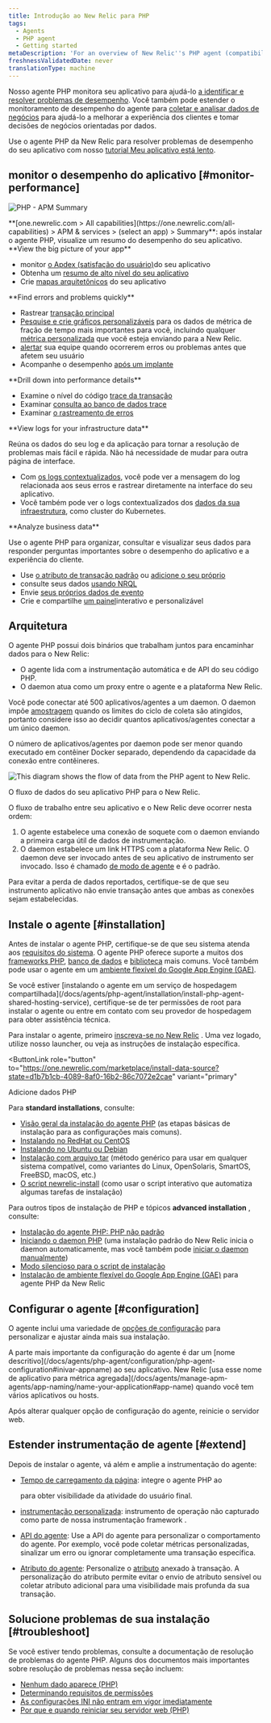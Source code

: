 ```yaml
---
title: Introdução ao New Relic para PHP
tags:
  - Agents
  - PHP agent
  - Getting started
metaDescription: 'For an overview of New Relic''s PHP agent (compatibility, requirements, installation, configuration, troubleshooting, known issues), start here.'
freshnessValidatedDate: never
translationType: machine
---
```




Nosso agente PHP monitora seu aplicativo para ajudá-lo [a identificar e resolver problemas de desempenho](#monitor-performance). Você também pode estender o monitoramento de desempenho do agente para [coletar e analisar dados de negócios](#business-data) para ajudá-lo a melhorar a experiência dos clientes e tomar decisões de negócios orientadas por dados.

Use o agente PHP da New Relic para resolver problemas de desempenho do seu aplicativo com nosso [tutorial Meu aplicativo está lento](/docs/journey-app-slow/root-causes/).

## monitor o desempenho do aplicativo [#monitor-performance]

<img
  title="PHP - APM Summary"
  alt="PHP - APM Summary"
  src={apmPhpSummaryPage}
/>

<figcaption>
  <DNT>**[one.newrelic.com > All capabilities](https://one.newrelic.com/all-capabilities) > APM & services > (select an app) > Summary**</DNT>: após instalar o agente PHP, visualize um resumo do desempenho do seu aplicativo.
</figcaption>

<DNT>
  **View the big picture of your app**
</DNT>

* monitor [o Apdex (satisfação do usuário)](/docs/apm/new-relic-apm/apdex/apdex-measuring-user-satisfaction)do seu aplicativo
* Obtenha um [resumo de alto nível do seu aplicativo](/docs/apm/applications-menu/monitoring/apm-overview-page)
* Crie [mapas arquitetônicos](/docs/data-analysis/user-interface-functions/view-your-data/service-maps-visualize-monitor-apps-entire-architecture) do seu aplicativo

<DNT>
  **Find errors and problems quickly**
</DNT>

* Rastrear [transação principal](/docs/apm/transactions/key-transactions/key-transactions-tracking-important-transactions-or-events)
* [Pesquise e crie gráficos personalizáveis](/docs/insights/new-relic-insights/explore/metric-explorer-search-chart-metrics-sent-new-relic-agents) para os dados de métrica de fração de tempo mais importantes para você, incluindo qualquer [métrica personalizada](/docs/agents/manage-apm-agents/agent-data/custom-metrics) que você esteja enviando para a New Relic.
* [alertar](/docs/alerts/alert-policies/understanding-alert-policies/alerting-new-relic) sua equipe quando ocorrerem erros ou problemas antes que afetem seu usuário
* Acompanhe o desempenho [após um implante](/docs/agents/php-agent/features/recording-deployments-using-php-script)

<DNT>
  **Drill down into performance details**
</DNT>

* Examine o nível do código [trace da transação](/docs/apm/transactions/transaction-traces/transaction-traces)
* Examinar [consulta ao banco de dados trace](/docs/apm/transactions/transaction-traces/sql-statements)
* Examinar [o rastreamento de erros](/docs/apm/applications-menu/events/viewing-apm-errors-error-traces)

<DNT>
  **View logs for your infrastructure data**
</DNT>

Reúna os dados do seu log e da aplicação para tornar a resolução de problemas mais fácil e rápida. Não há necessidade de mudar para outra página de interface.

* Com [os logs contextualizados](/docs/logs/logs-context/configure-logs-context-php/), você pode ver a mensagem do log relacionada aos seus erros e rastrear diretamente na interface do seu aplicativo.
* Você também pode ver o logs contextualizados dos [dados da sua infraestrutura](/docs/logs/forward-logs/forward-your-logs-using-infrastructure-agent/), como cluster do Kubernetes.

<DNT>
  **Analyze business data**
</DNT>

Use o agente PHP para organizar, consultar e visualizar seus dados para responder perguntas importantes sobre o desempenho do aplicativo e a experiência do cliente.

* Use [o atributo de transação padrão](/docs/insights/new-relic-insights/decorating-events/apm-default-attributes-insights) ou [adicione o seu próprio](/docs/insights/new-relic-insights/decorating-events/insights-custom-attributes)
* consulte seus dados [usando NRQL](/docs/insights/new-relic-insights/using-new-relic-query-language/using-nrql)
* Envie [seus próprios dados de evento](/docs/insights/new-relic-insights/adding-querying-data/inserting-custom-events-new-relic-apm-agents#php-att)
* Crie e compartilhe [um painel](/docs/insights/new-relic-insights/managing-dashboards-data)interativo e personalizável

## Arquitetura

O agente PHP possui dois binários que trabalham juntos para encaminhar dados para o New Relic:

* O agente lida com a instrumentação automática e de API do seu código PHP.
* O daemon atua como um proxy entre o agente e a plataforma New Relic.

Você pode conectar até 500 aplicativos/agentes a um daemon. O daemon impõe [amostragem](/docs/agents/manage-apm-agents/agent-data/new-relic-events-limits-sampling) quando os limites do ciclo de coleta são atingidos, portanto considere isso ao decidir quantos aplicativos/agentes conectar a um único daemon.

<Callout variant="tip">
  O número de aplicativos/agentes por daemon pode ser menor quando executado em contêiner Docker separado, dependendo da capacidade da conexão entre contêineres.
</Callout>

<img
  title="PHP agent diagram"
  alt="This diagram shows the flow of data from the PHP agent to New Relic."
  src={apmPhpAgentDiagram}
/>

<figcaption>
  O fluxo de dados do seu aplicativo PHP para o New Relic.
</figcaption>

O fluxo de trabalho entre seu aplicativo e o New Relic deve ocorrer nesta ordem:

1. O agente estabelece uma conexão de soquete com o daemon enviando a primeira carga útil de dados de instrumentação.
2. O daemon estabelece um link HTTPS com a plataforma New Relic. O daemon deve ser invocado antes de seu aplicativo de instrumento ser invocado. Isso é chamado [de modo de agente](/docs/agents/php-agent/advanced-installation/starting-php-daemon-advanced) e é o padrão.

Para evitar a perda de dados reportados, certifique-se de que seu instrumento aplicativo não envie transação antes que ambas as conexões sejam estabelecidas.

## Instale o agente [#installation]

Antes de instalar o agente PHP, certifique-se de que seu sistema atenda aos [requisitos do sistema](/docs/agents/php-agent/getting-started/php-agent-compatibility-requirements). O agente PHP oferece suporte a muitos dos [frameworks PHP](/docs/agents/php-agent/getting-started/php-agent-compatibility-requirements#frameworks), [banco de dados](/docs/agents/php-agent/getting-started/php-agent-compatibility-requirements#databases) e [biblioteca](/docs/agents/php-agent/getting-started/php-agent-compatibility-requirements#databases) mais comuns. Você também pode usar o agente em um [ambiente flexível do Google App Engine (GAE)](/docs/agents/php-agent/advanced-installation/install-new-relic-php-agent-gae-flexible-environment).

<Callout variant="tip">
  Se você estiver [instalando o agente em um serviço de hospedagem compartilhada](/docs/agents/php-agent/installation/install-php-agent-shared-hosting-service), certifique-se de ter permissões de root para instalar o agente ou entre em contato com seu provedor de hospedagem para obter assistência técnica.
</Callout>

Para instalar o agente, primeiro [inscreva-se no New Relic](https://newrelic.com/signup) . Uma vez logado, utilize nosso launcher, ou veja as instruções de instalação específica.

<ButtonLink
  role="button"
  to="https://one.newrelic.com/marketplace/install-data-source?state=d1b7b1cb-4089-8af0-16b2-86c7072e2cae"
  variant="primary"
>
  Adicione dados PHP
</ButtonLink>

Para <DNT>**standard installations**</DNT>, consulte:

* [Visão geral da instalação do agente PHP](/docs/agents/php-agent/installation/php-agent-installation-overview) (as etapas básicas de instalação para as configurações mais comuns).
* [Instalando no RedHat ou CentOS](/docs/agents/php-agent/installation/php-agent-installation-redhat-and-centos)
* [Instalando no Ubuntu ou Debian](/docs/agents/php-agent/installation/php-agent-installation-ubuntu-and-debian)
* [Instalação com arquivo tar](/docs/agents/php-agent/installation/php-agent-installation-tar-file) (método genérico para usar em qualquer sistema compatível, como variantes do Linux, OpenSolaris, SmartOS, FreeBSD, macOS, etc.)
* [O script newrelic-install](/docs/agents/php-agent/installation/newrelic-install-script) (como usar o script interativo que automatiza algumas tarefas de instalação)

Para outros tipos de instalação de PHP e tópicos <DNT>**advanced installation**</DNT> , consulte:

* [Instalação do agente PHP: PHP não padrão](/docs/agents/php-agent/installation/php-agent-installation-non-standard-php)
* [Iniciando o daemon PHP](/docs/agents/php-agent/installation/starting-php-daemon-advanced) (uma instalação padrão do New Relic inicia o daemon automaticamente, mas você também pode [iniciar o daemon manualmente](/docs/agents/php-agent/installation/starting-php-daemon-advanced#selecting-external))
* [Modo silencioso para o script de instalação](/docs/agents/php-agent/installation/running-php-install-script-silent-mode)
* [Instalação de ambiente flexível do Google App Engine (GAE)](/docs/agents/php-agent/advanced-installation/install-new-relic-php-agent-gae-flexible-environment) para agente PHP da New Relic

## Configurar o agente [#configuration]

O agente inclui uma variedade de [opções de configuração](/docs/agents/php-agent/configuration/php-agent-configuration) para personalizar e ajustar ainda mais sua instalação.

<Callout variant="tip">
  A parte mais importante da configuração do agente é dar um [nome descritivo](/docs/agents/php-agent/configuration/php-agent-configuration#inivar-appname) ao seu aplicativo. New Relic [usa esse nome de aplicativo para métrica agregada](/docs/agents/manage-apm-agents/app-naming/name-your-application#app-name) quando você tem vários aplicativos ou hosts.
</Callout>

Após alterar qualquer opção de configuração do agente, reinicie o servidor web.

## Estender instrumentação de agente [#extend]

Depois de instalar o agente, vá além e amplie a instrumentação do agente:

* [Tempo de carregamento da página](/docs/agents/php-agent/features/page-load-timing-php): integre o agente PHP ao

  <InlinePopover type="browser">[](/docs/browser/new-relic-browser/getting-started/new-relic-browser)</InlinePopover>

  para obter visibilidade da atividade do usuário final.

* [instrumentação personalizada](/docs/agents/php-agent/features/php-custom-instrumentation): instrumento de operação não capturado como parte de nossa instrumentação framework .

* [API do agente](/docs/agents/php-agent/configuration/php-agent-api): Use a API do agente para personalizar o comportamento do agente. Por exemplo, você pode coletar métricas personalizadas, sinalizar um erro ou ignorar completamente uma transação específica.

* [Atributo do agente](/docs/agents/php-agent/attributes/php-agent-attributes): Personalize o [atributo](/docs/agents/manage-apm-agents/agent-metrics/agent-attributes) anexado à transação. A personalização do atributo permite evitar o envio de atributo sensível ou coletar atributo adicional para uma visibilidade mais profunda da sua transação.

## Solucione problemas de sua instalação [#troubleshoot]

Se você estiver tendo problemas, consulte a documentação de resolução de problemas do agente PHP. Alguns dos documentos mais importantes sobre resolução de problemas nessa seção incluem:

* [Nenhum dado aparece (PHP)](/docs/agents/php-agent/troubleshooting/no-data-appears-php)
* [Determinando requisitos de permissões](/docs/agents/php-agent/troubleshooting/determining-permissions-requirements)
* [As configurações INI não entram em vigor imediatamente](/docs/agents/php-agent/troubleshooting/ini-settings-not-taking-effect-immediately)
* [Por que e quando reiniciar seu servidor web (PHP)](/docs/agents/php-agent/troubleshooting/why-when-restart-your-web-server-php)